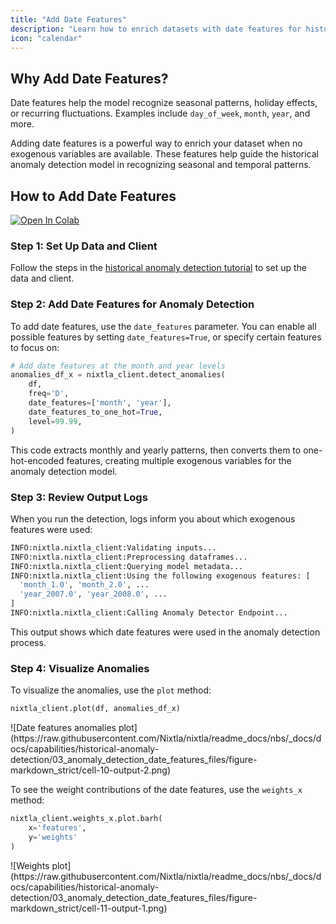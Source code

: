 ```yaml
---
title: "Add Date Features"
description: "Learn how to enrich datasets with date features for historical anomaly detection."
icon: "calendar"
---
```


## Why Add Date Features?

Date features help the model recognize seasonal patterns, holiday effects, or recurring fluctuations. Examples include `day_of_week`, `month`, `year`, and more.

Adding date features is a powerful way to enrich your dataset when no exogenous variables are available. These features help guide the historical anomaly detection model in recognizing seasonal and temporal patterns.

## How to Add Date Features

[![Open In Colab](https://colab.research.google.com/assets/colab-badge.svg)](https://colab.research.google.com/github/Nixtla/nixtla/blob/main/nbs/docs/tutorials/20_anomaly_detection.ipynb)

### Step 1: Set Up Data and Client

Follow the steps in the [historical anomaly detection tutorial](tutorials-historical_anomaly_detection) to set up the data and client.

### Step 2: Add Date Features for Anomaly Detection

To add date features, use the `date_features` parameter. You can enable all possible features by setting `date_features=True`, or specify certain features to focus on:

```python
# Add date features at the month and year levels
anomalies_df_x = nixtla_client.detect_anomalies(
    df,
    freq='D',
    date_features=['month', 'year'],
    date_features_to_one_hot=True,
    level=99.99,
)
```

This code extracts monthly and yearly patterns, then converts them to one-hot-encoded features, creating multiple exogenous variables for the anomaly detection model.

### Step 3: Review Output Logs

When you run the detection, logs inform you about which exogenous features were used:

```bash
INFO:nixtla.nixtla_client:Validating inputs...
INFO:nixtla.nixtla_client:Preprocessing dataframes...
INFO:nixtla.nixtla_client:Querying model metadata...
INFO:nixtla.nixtla_client:Using the following exogenous features: [
  'month_1.0', 'month_2.0', ...
  'year_2007.0', 'year_2008.0', ...
]
INFO:nixtla.nixtla_client:Calling Anomaly Detector Endpoint...
```

This output shows which date features were used in the anomaly detection process.

### Step 4: Visualize Anomalies

To visualize the anomalies, use the `plot` method:

```python
nixtla_client.plot(df, anomalies_df_x)
```

<Frame caption="Anomaly plot showing flagged points based on date features.">
  ![Date features anomalies plot](https://raw.githubusercontent.com/Nixtla/nixtla/readme_docs/nbs/_docs/docs/capabilities/historical-anomaly-detection/03_anomaly_detection_date_features_files/figure-markdown_strict/cell-10-output-2.png)
</Frame>

To see the weight contributions of the date features, use the `weights_x` method:

```python
nixtla_client.weights_x.plot.barh(
    x='features',
    y='weights'
)
```

<Frame caption="Bar chart indicating which date features contribute most to anomaly detection.">
  ![Weights plot](https://raw.githubusercontent.com/Nixtla/nixtla/readme_docs/nbs/_docs/docs/capabilities/historical-anomaly-detection/03_anomaly_detection_date_features_files/figure-markdown_strict/cell-11-output-1.png)
</Frame>